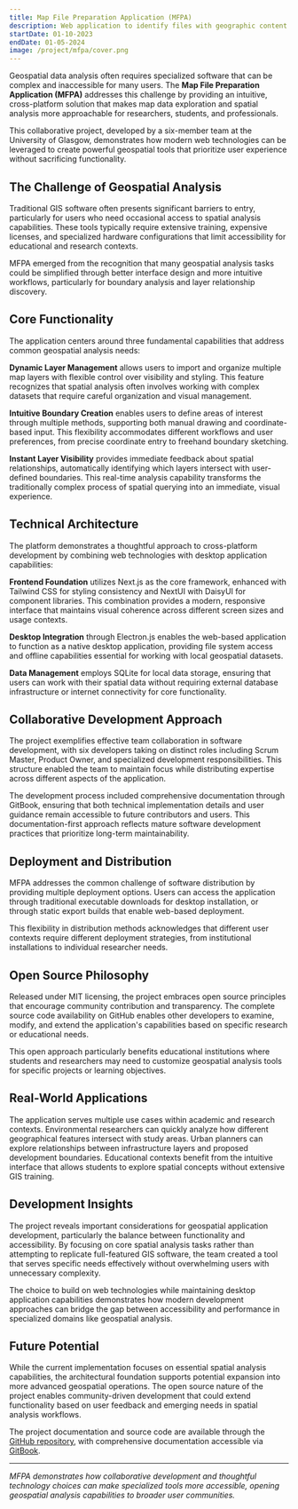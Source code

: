 ```yaml
---
title: Map File Preparation Application (MFPA)
description: Web application to identify files with geographic content that intersect or are contained within an area defined by the user, developed for defense systems company Thales UK.
startDate: 01-10-2023
endDate: 01-05-2024
image: /project/mfpa/cover.png
---
```


Geospatial data analysis often requires specialized software that can be complex and inaccessible for many users. The **Map File Preparation Application (MFPA)** addresses this challenge by providing an intuitive, cross-platform solution that makes map data exploration and spatial analysis more approachable for researchers, students, and professionals.

This collaborative project, developed by a six-member team at the University of Glasgow, demonstrates how modern web technologies can be leveraged to create powerful geospatial tools that prioritize user experience without sacrificing functionality.

## The Challenge of Geospatial Analysis

Traditional GIS software often presents significant barriers to entry, particularly for users who need occasional access to spatial analysis capabilities. These tools typically require extensive training, expensive licenses, and specialized hardware configurations that limit accessibility for educational and research contexts.

MFPA emerged from the recognition that many geospatial analysis tasks could be simplified through better interface design and more intuitive workflows, particularly for boundary analysis and layer relationship discovery.

## Core Functionality

The application centers around three fundamental capabilities that address common geospatial analysis needs:

**Dynamic Layer Management** allows users to import and organize multiple map layers with flexible control over visibility and styling. This feature recognizes that spatial analysis often involves working with complex datasets that require careful organization and visual management.

**Intuitive Boundary Creation** enables users to define areas of interest through multiple methods, supporting both manual drawing and coordinate-based input. This flexibility accommodates different workflows and user preferences, from precise coordinate entry to freehand boundary sketching.

**Instant Layer Visibility** provides immediate feedback about spatial relationships, automatically identifying which layers intersect with user-defined boundaries. This real-time analysis capability transforms the traditionally complex process of spatial querying into an immediate, visual experience.

## Technical Architecture

The platform demonstrates a thoughtful approach to cross-platform development by combining web technologies with desktop application capabilities:

**Frontend Foundation** utilizes Next.js as the core framework, enhanced with Tailwind CSS for styling consistency and NextUI with DaisyUI for component libraries. This combination provides a modern, responsive interface that maintains visual coherence across different screen sizes and usage contexts.

**Desktop Integration** through Electron.js enables the web-based application to function as a native desktop application, providing file system access and offline capabilities essential for working with local geospatial datasets.

**Data Management** employs SQLite for local data storage, ensuring that users can work with their spatial data without requiring external database infrastructure or internet connectivity for core functionality.

## Collaborative Development Approach

The project exemplifies effective team collaboration in software development, with six developers taking on distinct roles including Scrum Master, Product Owner, and specialized development responsibilities. This structure enabled the team to maintain focus while distributing expertise across different aspects of the application.

The development process included comprehensive documentation through GitBook, ensuring that both technical implementation details and user guidance remain accessible to future contributors and users. This documentation-first approach reflects mature software development practices that prioritize long-term maintainability.

## Deployment and Distribution

MFPA addresses the common challenge of software distribution by providing multiple deployment options. Users can access the application through traditional executable downloads for desktop installation, or through static export builds that enable web-based deployment.

This flexibility in distribution methods acknowledges that different user contexts require different deployment strategies, from institutional installations to individual researcher needs.

## Open Source Philosophy

Released under MIT licensing, the project embraces open source principles that encourage community contribution and transparency. The complete source code availability on GitHub enables other developers to examine, modify, and extend the application's capabilities based on specific research or educational needs.

This open approach particularly benefits educational institutions where students and researchers may need to customize geospatial analysis tools for specific projects or learning objectives.

## Real-World Applications

The application serves multiple use cases within academic and research contexts. Environmental researchers can quickly analyze how different geographical features intersect with study areas. Urban planners can explore relationships between infrastructure layers and proposed development boundaries. Educational contexts benefit from the intuitive interface that allows students to explore spatial concepts without extensive GIS training.

## Development Insights

The project reveals important considerations for geospatial application development, particularly the balance between functionality and accessibility. By focusing on core spatial analysis tasks rather than attempting to replicate full-featured GIS software, the team created a tool that serves specific needs effectively without overwhelming users with unnecessary complexity.

The choice to build on web technologies while maintaining desktop application capabilities demonstrates how modern development approaches can bridge the gap between accessibility and performance in specialized domains like geospatial analysis.

## Future Potential

While the current implementation focuses on essential spatial analysis capabilities, the architectural foundation supports potential expansion into more advanced geospatial operations. The open source nature of the project enables community-driven development that could extend functionality based on user feedback and emerging needs in spatial analysis workflows.

The project documentation and source code are available through the [GitHub repository](https://github.com/tuckers1967/MFPA), with comprehensive documentation accessible via [GitBook](https://sh21-x-thales-uk.gitbook.io/docs/).

---

_MFPA demonstrates how collaborative development and thoughtful technology choices can make specialized tools more accessible, opening geospatial analysis capabilities to broader user communities._
